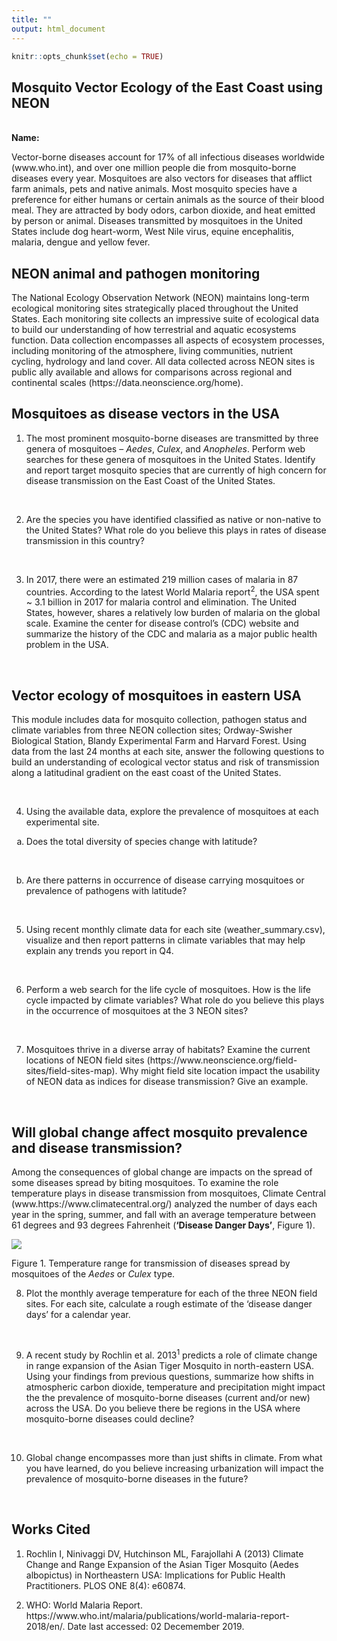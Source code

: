 ```yaml
---
title: ""
output: html_document
---
```


```r
knitr::opts_chunk$set(echo = TRUE)
```

## Mosquito Vector Ecology of the East Coast using NEON
\
**Name:** 
\

Vector-borne diseases account for 17% of all infectious diseases worldwide (www.who.int), and over one million people die from mosquito-borne diseases every year. Mosquitoes are also vectors for diseases that afflict farm animals, pets and native animals. Most mosquito species have a preference for either humans or certain animals as the source of their blood meal. They are attracted by body odors, carbon dioxide, and heat emitted by person or animal. Diseases transmitted by mosquitoes in the United States include dog heart-worm, West Nile virus, equine encephalitis, malaria, dengue and yellow fever. 

## NEON animal and pathogen monitoring

The National Ecology Observation Network (NEON) maintains long-term ecological monitoring sites strategically placed throughout the United States. Each monitoring site collects an impressive suite of ecological data to build our understanding of how terrestrial and aquatic ecosystems function. Data collection encompasses all aspects of ecosystem processes, including monitoring of the atmosphere, living communities, nutrient cycling, hydrology and land cover. All data collected across NEON sites is public ally available and allows for comparisons across regional and continental scales (https://data.neonscience.org/home). 

## Mosquitoes as disease vectors in the USA

1) The most prominent mosquito-borne diseases are transmitted by three genera of mosquitoes – *Aedes*, *Culex*, and *Anopheles*. Perform web searches for these genera of mosquitoes in the United States. Identify and report target mosquito species that are currently of high concern for disease transmission on the East Coast of the United States. 

\

<!-- Two species, *Aedes aegypti* (yellow fever) and *Aedes albopictus* (southern house mosquito), carry several of these dangerous diseases but currently have a limited range in the United States. These two species tend to be mostly  found in the South and Southeast, however, the range of *Aedes albopictus* extends into northeast towards New York. Anopheles mosquitoes are best known for spreading malaria, Anopheles quadrimaculatus carries malaria but the disease has been wiped out. Culex pipiens and Culex tarsalis are most likely to carry west nile virus. -->

2) Are the species you have identified classified as native or non-native to the United States? What role do you believe this plays in rates of disease transmission in this country?

\

3) In 2017, there were an estimated 219 million cases of malaria in 87 countries. According to the latest World Malaria report^2^, the USA spent ~ 3.1 billion in 2017 for malaria control and elimination. The United States, however, shares a relatively low burden of malaria on the global scale. Examine the center for disease control's (CDC) website and summarize the history of the CDC and malaria as a major public health problem in the USA.

\

## Vector ecology of mosquitoes in eastern USA

This module includes data for mosquito collection, pathogen status and climate variables from three NEON collection sites; Ordway-Swisher Biological Station, Blandy Experimental Farm and Harvard Forest. Using data from the last 24 months at each site, answer the following questions to build an understanding of ecological vector status and risk of transmission along a latitudinal gradient on the east coast of the United States.

\

4) Using the available data, explore the prevalence of mosquitoes at each experimental site. 

  a) Does the total diversity of species change with latitude? 

\

  b) Are there patterns in occurrence of disease carrying mosquitoes or prevalence of pathogens with latitude?

\

5) Using recent monthly climate data for each site (weather_summary.csv), visualize and then report patterns in climate variables that may help explain any trends you report in Q4.

\

6) Perform a web search for the life cycle of mosquitoes. How is the life cycle impacted by climate variables? What role do you believe this plays in the occurrence of mosquitoes at the 3 NEON sites?

\

7) Mosquitoes thrive in a diverse array of habitats?  Examine the current locations of NEON field sites (https://www.neonscience.org/field-sites/field-sites-map). Why might field site location impact the usability of NEON data as indices for disease transmission? Give an example.

\

## Will global change affect mosquito prevalence and disease transmission?

Among the consequences of global change are impacts on the spread of some diseases spread by biting mosquitoes. To examine the role temperature plays in disease transmission from mosquitoes, Climate Central (www.https://www.climatecentral.org/) analyzed the number of days each year in the spring, summer, and fall with an average temperature between 61 degrees and 93 degrees Fahrenheit (**'Disease Danger Days'**, Figure 1).
\

![](2018Mosquitoes_Editorial_TransmissionCurve.jpg)

Figure 1. Temperature range for transmission of diseases spread by mosquitoes of the *Aedes* or *Culex* type.

8) Plot the monthly average temperature for each of the three NEON field sites. For each site, calculate a rough estimate of the 'disease danger days' for a calendar year. 

\

9) A recent study by Rochlin et al. 2013^1^ predicts a role of climate change in range expansion of the Asian Tiger Mosquito in north-eastern USA. Using your findings from previous questions, summarize how shifts in atmospheric carbon dioxide, temperature and precipitation might impact the the prevalence of mosquito-borne diseases (current and/or new) across the USA. Do you believe there be regions in the USA where mosquito-borne diseases could decline?

\

10) Global change encompasses more than just shifts in climate. From what you have learned, do you believe increasing urbanization will impact the prevalence of mosquito-borne diseases in the future? 

\

<!-- ![](mosquitoes.png) -->

<!-- Figure 2 . Potential range expansion of Asian Tiger mosquito under high future CO^2^ emissions scenario (from Rochlin et al. 2013).  -->

## Works Cited

1. Rochlin I, Ninivaggi DV, Hutchinson ML, Farajollahi A (2013) Climate Change and Range Expansion of the Asian Tiger Mosquito (Aedes albopictus) in Northeastern USA: Implications for Public Health Practitioners. PLOS ONE 8(4): e60874.
\

2. WHO: World Malaria Report. https://www.who.int/malaria/publications/world-malaria-report-2018/en/. Date last accessed: 02 Decemember 2019. 




